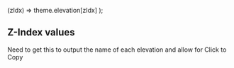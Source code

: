 
  (zIdx) => theme.elevation[zIdx]
);

## Z-Index values

Need to get this to output the name of each elevation and allow for Click to Copy

<ZIndexShowcases values={keys} />

